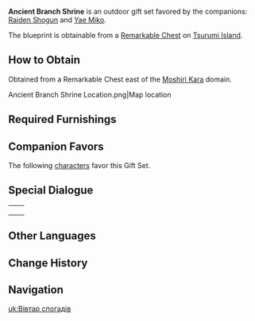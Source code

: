 {{Furnishing Infobox
|id             = 350051
|image          = Furnishing Set Ancient Branch Shrine Display.png
|category       = Outdoor Set
|subcategory    = Gift Set
|rarity         = 4
|adeptal_energy = 1,030
|description    = The architectural design, the bright red paint, and the overall layout of the serene and beautiful shrine comes in the same style as the [[Grand Narukami Shrine]]. It serves as a place of meditation for mortals, but for Her Excellency the Shogun, the sight of it was enough to form a hazy, but vivid memory of a bygone era...
|blueprint      = Remarkable Chest
}}
'''Ancient Branch Shrine''' is an outdoor gift set favored by the companions: [[Raiden Shogun]] and [[Yae Miko]].

The blueprint is obtainable from a [[Remarkable Chest]] on [[Tsurumi Island]].

==How to Obtain==
Obtained from a Remarkable Chest east of the [[Moshiri Kara]] domain.
<gallery hideaddbutton="true" captionalign="center">
Ancient Branch Shrine Location.png|Map location
</gallery>

==Required Furnishings==
{{Recipe
|type = Gift Set
|Cleansing Shrine = 1
|The Aster's Sigh = 1
|Yumemiru "Seiken" Offering Box = 1
|White Fish Tallow Candle: Evenlight = 3
|Foundations of Stone: Double-Time = 2
|Foundations of Stone: Timely Arrival = 2
|Foundations of Stone: Path of Cultivation = 1
|Fortune Slip Stand: Omen-Reader = 1
|"Seal of the Provisional Head Priestess" = 1
|Sappan and Vermilion Enjoined = 1
|The Red Kite's Waking and Sleeping = 2
|Yumemiru "Saikyo" Fortune Slip Hanger = 1
|Sky Kitsune Statue: Hakushin's Legacy = 2
|Yumemiru "Kuukai" Street Lamp = 2
|sort = Cleansing Shrine,The Aster's Sigh,Yumemiru "Seiken" Offering Box,White Fish Tallow Candle: Evenlight,Foundations of Stone: Double-Time,Foundations of Stone: Timely Arrival,Foundations of Stone: Path of Cultivation,Fortune Slip Stand: Omen-Reader,"Seal of the Provisional Head Priestess",Sappan and Vermilion Enjoined,The Red Kite's Waking and Sleeping,Yumemiru "Saikyo" Fortune Slip Hanger,Sky Kitsune Statue: Hakushin's Legacy,Yumemiru "Kuukai" Street Lamp
|yield = 0
}}

==Companion Favors==
The following [[characters]] favor this Gift Set.
{{Companion/Header}}
{{Companion
|character = Raiden Shogun
|rewards = {{Card|Primogem|20}}{{Card|Vajrada Amethyst Fragment|1}}{{Card|Mora|20,000}}
}}
{{Companion
|character = Yae Miko
|rewards = {{Card|Primogem|20}}{{Card|Vajrada Amethyst Fragment|1}}{{Card|Mora|20,000}}
}}
{{Companion/Footer}}

==Special Dialogue==
{{HousingCompanion|favorite}}

{| class="wikitable"
|-
|{{Card|character = Raiden Shogun}}||{{Transclude|Raiden Shogun/Companion|Ancient Branch Shrine}}
|-
|{{Card|character = Yae Miko}}||{{Transclude|Yae Miko/Companion|Ancient Branch Shrine}}
|-
|}

==Other Languages==
{{Other Languages
|en      = Ancient Branch Shrine
|zhs     = 枝社旧绪
|zhs_rm  = Zhī Shè Jiù Xù
|zht     = 枝社舊緒
|zht_rm  = Zhī Shè Jiù Xù
|zh_tl   = Old Emotions of the {{w|Setsumatsusha}}
|ja      = 追懐の神社
|ja_rm   = Tsuikai no Jinja
|ja_tl   = Shrine of Reminiscence
|ko      = 지부 신사의 추억
|ko_rm   = Jibu Sinsa-ui Chueok
|ko_tl   = Memory of Jibu Shrine
|es      = Ala de santuario antigua
|es_tl   = Ancient Shrine Wing
|fr      = Sanctuaire de la branche antique
|fr_tl   = Shrine of the Ancient Branch
|ru      = Святилище древней ветви
|ru_tl   = 
|th      = ศาลเจ้าเคล้าอดีต
|th_rm   = 
|th_tl   = 
|vi      = Cảnh Cổ Đền Xưa
|vi_tl   = 
|de      = Schrein des Alten Zweiges
|de_tl   = Shrine of the Old Branch
|id      = Kuil Kenangan
|id_tl   = Nostalgic Shrine
|pt      = Ala Antiga do Santuário
|pt_tl   = 
}}

==Change History==
{{Change History|2.2}}

==Navigation==
{{Furnishing Navbox/Sets|type=gift}}
[[uk:Вівтар спогадів]]